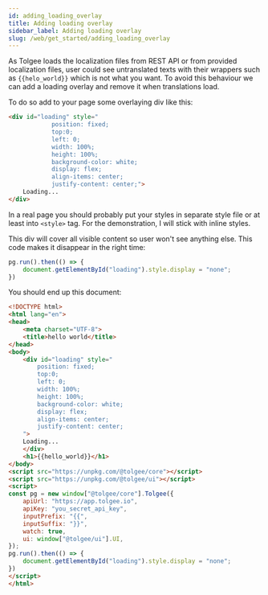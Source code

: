 ```yaml
---
id: adding_loading_overlay
title: Adding loading overlay
sidebar_label: Adding loading overlay
slug: /web/get_started/adding_loading_overlay
---
```


As Tolgee loads the localization files from REST API or from provided localization files, user could
see untranslated texts with their wrappers such as `{{helo_world}}` which is not what you want. To avoid this behaviour we can
add a loading overlay and remove it when translations load.

To do so add to your page some overlaying div like this:
```html
<div id="loading" style="
            position: fixed;
            top:0;
            left: 0;
            width: 100%;
            height: 100%;
            background-color: white;
            display: flex;
            align-items: center;
            justify-content: center;">
    Loading...
</div>
```
In a real page you should probably put your styles in separate style file or at least into `<style>` tag.
For the demonstration, I will stick with inline styles.

This div will cover all visible content so user won't see anything else. This code makes it disappear in the right time:
```javascript
pg.run().then(() => {
    document.getElementById("loading").style.display = "none";
})
```

You should end up this document:
```html
<!DOCTYPE html>
<html lang="en">
<head>
    <meta charset="UTF-8">
    <title>hello world</title>
</head>
<body>
    <div id="loading" style="
        position: fixed;
        top:0;
        left: 0;
        width: 100%;
        height: 100%;
        background-color: white;
        display: flex;
        align-items: center;
        justify-content: center;
    ">
    Loading...
    </div>
    <h1>{{hello_world}}</h1>
</body>
<script src="https://unpkg.com/@tolgee/core"></script>
<script src="https://unpkg.com/@tolgee/ui"></script>
<script>
const pg = new window["@tolgee/core"].Tolgee({
    apiUrl: "https://app.tolgee.io",
    apiKey: "you_secret_api_key",
    inputPrefix: "{{",
    inputSuffix: "}}",
    watch: true,
    ui: window["@tolgee/ui"].UI,
});
pg.run().then(() => {
    document.getElementById("loading").style.display = "none";
})
</script>
</html>
```
